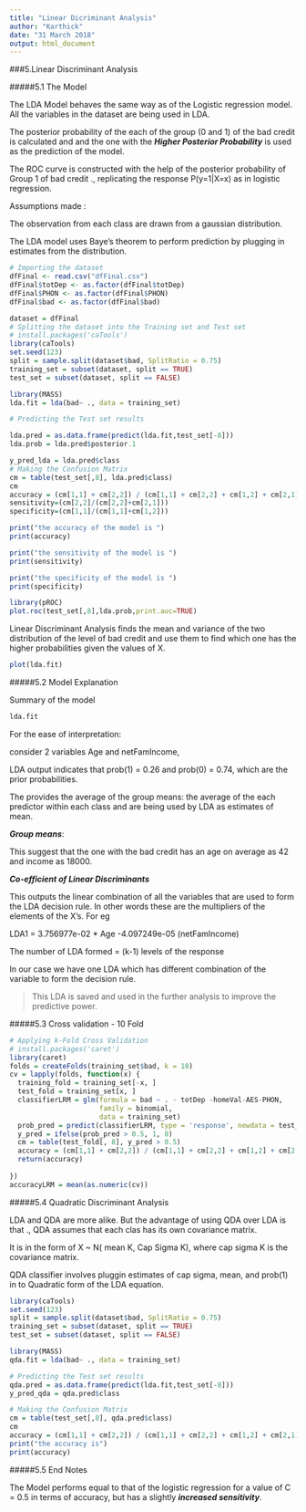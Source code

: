 ```yaml
---
title: "Linear Dicriminant Analysis"
author: "Karthick"
date: "31 March 2018"
output: html_document
---
```


###5.Linear Discriminant Analysis

#####5.1 The Model

The LDA Model behaves the same way as of the Logistic regression model. All the variables in the dataset are being used in LDA. 

The posterior probability of the each of the group (0 and 1) of the bad credit is calculated and and the one with the ***Higher Posterior Probability*** is used as the prediction of the model.

The ROC curve is constructed with the help of the posterior probability of Group 1 of bad credit ., replicating the response P(y=1|X=x) as in logistic regression.

Assumptions made :

The observation from each class are drawn from a gaussian distribution.

The LDA model uses Baye's theorem to perform prediction by plugging in estimates from the distribution.

```r
# Importing the dataset
dfFinal <- read.csv("dfFinal.csv")
dfFinal$totDep <- as.factor(dfFinal$totDep)
dfFinal$PHON <- as.factor(dfFinal$PHON)
dfFinal$bad <- as.factor(dfFinal$bad)

dataset = dfFinal
# Splitting the dataset into the Training set and Test set
# install.packages('caTools')
library(caTools)
set.seed(123)
split = sample.split(dataset$bad, SplitRatio = 0.75)
training_set = subset(dataset, split == TRUE)
test_set = subset(dataset, split == FALSE)

library(MASS)
lda.fit = lda(bad~ ., data = training_set)

# Predicting the Test set results

lda.pred = as.data.frame(predict(lda.fit,test_set[-8]))
lda.prob = lda.pred$posterior.1

y_pred_lda = lda.pred$class
# Making the Confusion Matrix
cm = table(test_set[,8], lda.pred$class)
cm
accuracy = (cm[1,1] + cm[2,2]) / (cm[1,1] + cm[2,2] + cm[1,2] + cm[2,1])
sensitivity=(cm[2,2]/(cm[2,2]+cm[2,1]))
specificity=(cm[1,1]/(cm[1,1]+cm[1,2]))

print("the accuracy of the model is ")
print(accuracy)

print("the sensitivity of the model is ")
print(sensitivity)

print("the specificity of the model is ")
print(specificity)

library(pROC)
plot.roc(test_set[,8],lda.prob,print.auc=TRUE)
```
Linear Discriminant Analysis finds the mean and variance of the two distribution of the level of bad credit and use them to find which one has the higher probabilities given the values of X.

```r
plot(lda.fit)
```

#####5.2 Model Explanation

Summary of the model

```r
lda.fit
```

For the ease of interpretation:

consider 2 variables Age and netFamIncome,

LDA output indicates that prob(1) = 0.26 and prob(0) = 0.74, which are the prior probabilities.

The provides the average of the group means: the average of the each predictor within each class and are being used by LDA as estimates of mean.


***Group means***:

This suggest that the one with the bad credit has an age on average as 42 and income as 18000.

***Co-efficient of Linear Discriminants***

This outputs the linear combination of all the variables that are used to form the LDA decision rule. In other words these are the multipliers of the elements of the X's. For eg

LDA1 = 3.756977e-02 * Age   -4.097249e-05 (netFamIncome)

The number of LDA formed = (k-1) levels of the response 

In our case we have one LDA which has different combination of the variable to form the decision rule.

>This LDA is saved and used in the further analysis to improve the predictive power.

#####5.3 Cross validation - 10 Fold

```r
# Applying k-Fold Cross Validation
# install.packages('caret')
library(caret)
folds = createFolds(training_set$bad, k = 10)
cv = lapply(folds, function(x) {
  training_fold = training_set[-x, ]
  test_fold = training_set[x, ]
  classifierLRM = glm(formula = bad ~ . - totDep -homeVal-AES-PHON,
                      family = binomial,
                      data = training_set)
  prob_pred = predict(classifierLRM, type = 'response', newdata = test_fold[-8])
  y_pred = ifelse(prob_pred > 0.5, 1, 0)
  cm = table(test_fold[, 8], y_pred > 0.5)
  accuracy = (cm[1,1] + cm[2,2]) / (cm[1,1] + cm[2,2] + cm[1,2] + cm[2,1])
  return(accuracy)
  
})
accuracyLRM = mean(as.numeric(cv))
```

#####5.4 Quadratic Discriminant Analysis

LDA and QDA are more alike. But the advantage of using QDA over LDA is that ., QDA assumes that each clas has its own covariance matrix.

It is in the form of X ~ N( mean K, Cap Sigma K), where cap sigma K is the covariance matrix.

QDA classifier involves pluggin estimates of cap sigma, mean, and prob(1) in to Quadratic form of the LDA equation. 

```r
library(caTools)
set.seed(123)
split = sample.split(dataset$bad, SplitRatio = 0.75)
training_set = subset(dataset, split == TRUE)
test_set = subset(dataset, split == FALSE)

library(MASS)
qda.fit = lda(bad~ ., data = training_set)

# Predicting the Test set results
qda.pred = as.data.frame(predict(lda.fit,test_set[-8]))
y_pred_qda = qda.pred$class

# Making the Confusion Matrix
cm = table(test_set[,8], qda.pred$class)
cm
accuracy = (cm[1,1] + cm[2,2]) / (cm[1,1] + cm[2,2] + cm[1,2] + cm[2,1])
print("the accuracy is")
print(accuracy)
```

#####5.5 End Notes

The Model performs equal to that of the logistic regression for a value of C = 0.5 in terms of accuracy, but has a slightly ***increased sensitivity***.


